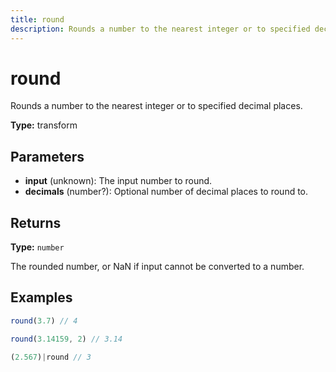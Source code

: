 ```yaml
---
title: round
description: Rounds a number to the nearest integer or to specified decimal places.
---
```


# round

Rounds a number to the nearest integer or to specified decimal places.

**Type:** transform

## Parameters

- **input** (unknown): The input number to round.
- **decimals** (number?): Optional number of decimal places to round to.

## Returns

**Type:** `number`

The rounded number, or NaN if input cannot be converted to a number.

## Examples

```javascript
round(3.7) // 4
```

```javascript
round(3.14159, 2) // 3.14
```

```javascript
(2.567)|round // 3
```
